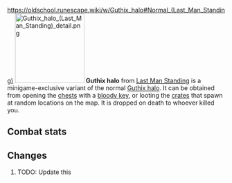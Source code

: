 https://oldschool.runescape.wiki/w/Guthix_halo#Normal_(Last_Man_Standing)
{{Infobox Item
|name = Guthix halo
|image = [[File:Guthix halo (Last Man Standing).png]]
|release = [[4 August]] [[2016]]
|update = Last Man Standing Beta and Splashing Restrictions  # TODO: Update this
|members = No
|quest = No
|tradeable = No
|placeholder = No
|equipable = Yes
|stackable = No
|noteable = Yes
|options = Wear, Drop
|examine = Halo with the protection of Guthix.
|value = 5
|alchable = No
|weight = 0.3
|id = 27163
}}
[[File:Guthix halo (Last Man Standing) detail.png|160px|left]]
'''Guthix halo''' from [[Last Man Standing]] is a minigame-exclusive variant of the normal [[Guthix halo]]. It can be obtained from opening the [[Chest (Last Man Standing)|chests]] with a [[bloody key]], or looting the [[Crate (Last Man Standing)|crates]] that spawn at random locations on the map. It is dropped on death to whoever killed you.

==Combat stats==
{{Infobox Bonuses
|astab = 0
|aslash = 0
|acrush = 0
|amagic = 0
|arange = 0
|dstab = 11
|dslash = 12
|dcrush = 10
|dmagic = 11
|drange = -1
|str = 0
|rstr = 0
|mdmg = 0
|prayer = 3
|slot = head
|image = [[File:Guthix halo equipped male.png|160px]]
|altimage = [[File:Guthix halo equipped female.png|160px]]
}}

==Changes==
# TODO: Update this
{{Subject changes header}}
{{Subject changes
|date = 4 August 2016
|update = Last Man Standing
|change = The item was made fully available with the release of Last Man Standing.
}}
{{Subject changes footer}}

{{Last Man Standing In-game Items}}